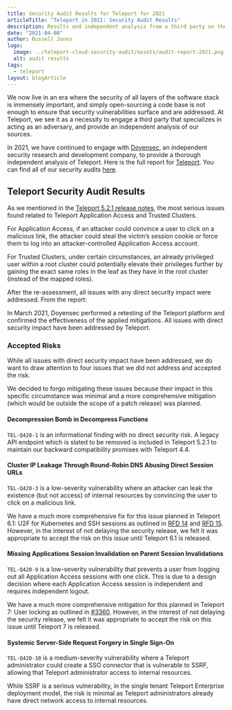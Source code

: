 ```yaml
---
title: Security Audit Results for Teleport for 2021
articleTitle: "Teleport in 2021: Security Audit Results"
description: Results and independent analysis from a third party on the Teleport project. April 2021.
date: "2021-04-08"
author: Russell Jones
logo:
  image: ../teleport-cloud-security-audit/assets/audit-report-2021.png
  alt: audit results
tags:
  - teleport
layout: blogArticle
---
```



We now live in an era where the security of all layers of the software stack is
immensely important, and simply open-sourcing a code base is not enough to
ensure that security vulnerabilities surface and are addressed. At Teleport, we
see it as a necessity to engage a third party that specializes in acting as an
adversary, and provide an independent analysis of our sources.

In 2021, we have continued to engage with [Doyensec](https://www.doyensec.com),
an independent security research and development company, to provide a thorough
independent analysis of Teleport. Here is the full report for
[Teleport](https://goteleport.com/resources/audits/teleport-cloud-security-audit-2021/).
You can find all of our security audits [here](https://goteleport.com/resources/audits/).

## Teleport Security Audit Results

As we mentioned in the [Teleport 5.2.1 release notes](https://github.com/gravitational/teleport/releases/tag/v5.2.1), the most
serious issues found related to Teleport Application Access and Trusted
Clusters.

For Application Access, if an attacker could convince a user to click on a
malicious link, the attacker could steal the victim’s session cookie or force
them to log into an attacker-controlled Application Access account.

For Trusted Clusters, under certain circumstances, an already privileged user
within a root cluster could potentially elevate their privileges further by
gaining the exact same roles in the leaf as they have in the root cluster
(instead of the mapped roles).

After the re-assessment, all issues with any direct security impact were
addressed. From the report:

<Quote>
  In March 2021, Doyensec performed a retesting of the Teleport platform and
  confirmed the effectiveness of the applied mitigations. All issues with direct
  security impact have been addressed by Teleport.
</Quote>

### Accepted Risks

While all issues with direct security impact have been addressed, we do want to
draw attention to four issues that we did not address and accepted the risk.

We decided to forgo mitigating these issues because their impact in this
specific circumstance was minimal and a more comprehensive mitigation (which
would be outside the scope of a patch release) was planned.

#### Decompression Bomb in Decompress Functions

`TEL-Q420-1` is an informational finding with no direct security risk. A legacy
API endpoint which is slated to be removed is included in Teleport 5.2.1 to
maintain our backward compatibility promises with Teleport 4.4.

#### Cluster IP Leakage Through Round-Robin DNS Abusing Direct Session URLs

`TEL-Q420-3` is a low-severity vulnerability where an attacker can leak the
existence (but not access) of internal resources by convincing the user to
click on a malicious link.

We have a much more comprehensive fix for this issue planned in Teleport 6.1:
U2F for Kubernetes and SSH sessions as outlined in [RFD
14](https://github.com/gravitational/teleport/blob/master/rfd/0014-session-2FA.md)
and [RFD
15](https://github.com/gravitational/teleport/blob/master/rfd/0015-2fa-management.md).
However, in the interest of not delaying the security release, we felt it was
appropriate to accept the risk on this issue until Teleport 6.1 is released.

#### Missing Applications Session Invalidation on Parent Session Invalidations

`TEL-Q420-9` is a low-severity vulnerability that prevents a user from logging
out all Application Access sessions with one click. This is due to a design
decision where each Application Access session is independent and requires
independent logout.

We have a much more comprehensive mitigation for this planned in Teleport 7:
User locking as outlined in
[#3360](https://github.com/gravitational/teleport/issues/3360). However, in the
interest of not delaying the security release, we felt it was appropriate to
accept the risk on this issue until Teleport 7 is released.

#### Systemic Server-Side Request Forgery in Single Sign-On

`TEL-Q420-10` is a medium-severity vulnerability where a Teleport administrator
could create a SSO connector that is vulnerable to SSRF, allowing that Teleport
administrator access to internal resources.

While SSRF is a serious vulnerability, in the single tenant Teleport Enterprise
deployment model, the risk is minimal as Teleport administrators already have
direct network access to internal resources.
